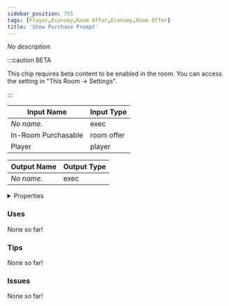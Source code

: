 ```yaml
---
sidebar_position: 755
tags: [Player,Economy,Room Offer,Economy,Room Offer]
title: 'Show Purchase Prompt'
---
```


*No description.*

:::caution BETA

This chip requires beta content to be enabled in the room. You can access the setting in "This Room -> Settings".

:::


<EsbSvg />

| Input Name | Input Type |
|-----------|-----------|
| *No name.* | exec |
| In-Room Purchasable | room offer |
| Player | player |

| Output Name | Output Type |
|-----------|-----------|
| *No name.* | exec |


<details>
  <summary>Properties</summary>
  <div>
    <div>
    <table>
      <thead>
        <tr>
          <th>Is beta required?</th>
          <th>✅</th>
        </tr>
        <tr>
          <th>Is this chip a trolling risk?</th>
          <th>❌</th>
        </tr>
        <tr>
          <th>Is this chip a role assignment risk?</th>
          <th>❌</th>
        </tr>
        <tr>
          <th>Chip UUID</th>
          <th>53a17ff2-a6fe-4b69-adb0-1b1fdf5a7de0</th>
        </tr>
      </thead>
    </table>
    </div>
  </div>
</details>

### Uses

None so far!

### Tips

None so far!

### Issues

None so far!